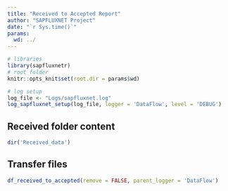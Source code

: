 ```yaml
---
title: "Received to Accepted Report"
author: "SAPFLUXNET Project"
date: "`r Sys.time()`"
params:
  wd: ../
---
```


```r
# libraries
library(sapfluxnetr)
# root folder
knitr::opts_knit$set(root.dir = params$wd)
```

```r
# log setup
log_file <- "Logs/sapfluxnet.log"
log_sapfluxnet_setup(log_file, logger = 'DataFlow', level = 'DEBUG')
```

## Received folder content

```r
dir('Received_data')
```

## Transfer files

```r
df_received_to_accepted(remove = FALSE, parent_logger = 'DataFlow')
```

